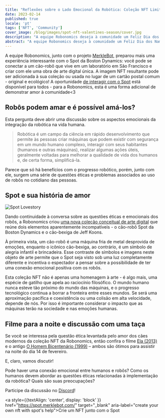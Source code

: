 ```yaml
---
title: "Reflexões sobre o Lado Emocional da Robótica: Coleção NFT Limitada do Dia dos Namorados"
date: 2023-02-14
published: true
locale: 'pt'
tags: ['NFT', 'Community']
cover_image: /blog/images/spot-nft-valentines-season/cover.jpg
description: "A equipe Robonomics deseja à comunidade um Feliz Dia dos Namorados! Hoje, todos nós temos mais um motivo para falar sobre nossos sentimentos, expressar amor e gratidão, dar algo doce e agradável para nossa alma gêmea, amigo - para quem nosso coração desejar."
abstract: "A equipe Robonomics deseja à comunidade um Feliz Dia dos Namorados! Hoje, todos nós temos mais um motivo para falar sobre nossos sentimentos, expressar amor e gratidão, dar algo doce e agradável para nossa alma gêmea, amigo - para quem nosso coração desejar."
---
```


A equipe Robonomics, junto com o projeto [MerkleBot](https://merklebot.com/), preparou mais uma experiência interessante com o Spot da Boston Dynamics: você pode se conectar a um cão-robô que vive em um laboratório em São Francisco e criar com ele uma obra de arte digital única. A imagem NFT resultante pode ser adicionada à sua coleção ou usada no lugar de um cartão postal comum - original e ecológico! A oportunidade [de interagir com o Spot](https://spot.merklebot.com/) está disponível para todos - para a Robonomics, esta é uma forma adicional de demonstrar amor à comunidade\<3

## Robôs podem amar e é possível amá-los?

Esta pergunta deve abrir uma discussão sobre os aspectos emocionais da integração da robótica na vida humana.

> Robótica é um campo da ciência em rápido desenvolvimento que permite às pessoas criar máquinas que podem existir com segurança em um mundo humano complexo, interagir com seus habitantes (humanos e outras máquinas), realizar algumas ações úteis, geralmente voltadas para melhorar a qualidade de vida dos humanos e, de certa forma, simplificá-la.

Parece que só há benefícios com o progresso robótico, porém, junto com ele, surgem uma série de questões éticas e problemas associados ao uso de robôs no cotidiano das pessoas.

## Spot e sua história de amor

![Spot Lovestory](/blog/images/spot-nft-valentines-season/spot_lovestory.png)

Dando continuidade à conversa sobre as questões éticas e emocionais dos robôs, a Robonomics criou [uma nova coleção conceitual de arte digital](https://singular.app/collectibles/kusama/b437f70371c8622e02-MBVD-2023/16627505-b437f70371c8622e02-MBVD-2023-MBVD-2023-00000006) que reúne dois elementos aparentemente incompatíveis - o cão-robô Spot da Boston Dynamics e o cão-bexiga de Jeff Koons.

À primeira vista, um cão-robô é uma máquina fria de metal desprovida de emoções, enquanto o icônico cão-bexiga, ao contrário, é um símbolo de alegria infantil e brincadeira. Esse contraste de símbolos e imagens neste objeto de arte permite que o Spot seja visto sob uma luz completamente diferente e incentiva o espectador a pensar sobre a possibilidade de ter uma conexão emocional positiva com os robôs.

Esta coleção NFT não é apenas uma homenagem à arte - é algo mais, uma espécie de gatilho que apela ao raciocínio filosófico. O mundo humano nunca esteve tão próximo do mundo das máquinas, e o progresso tecnológico continua a borrar a fronteira entre esses mundos. Se será uma aproximação pacífica e coexistência ou uma colisão em alta velocidade, depende de nós. Por isso é importante considerar o impacto que as máquinas terão na sociedade e nas emoções humanas.

## Filme para a noite e discussão com uma taça

Se você se interessa pela questão ética levantada pelo amor dos cães modernos da coleção NFT da Robonomics, então confira o filme [Ela (2013)](https://www.imdb.com/title/tt1798709/) e o antigo [O Homem Bicentenário (1999)](https://www.imdb.com/title/tt0182789/) – ambos são ótimos para assistir na noite do dia 14 de fevereiro.

E, claro, vamos discutir!

Pode haver uma conexão emocional entre humanos e robôs? Como os humanos devem abordar as questões éticas relacionadas à implementação da robótica? Quais são suas preocupações?

Participe da discussão no [Discord](https://discord.gg/dyFgwHfCN7)!

<a style={{textAlign: 'center', display: 'block' }} href="https://spot.merklebot.com/" target="_blank" aria-label="create your own nft with spot's help">Crie um NFT junto com o Spot</a>